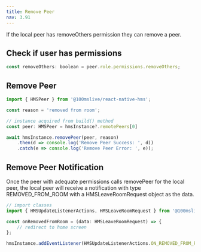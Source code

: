 ```yaml
---
title: Remove Peer
nav: 3.91
---
```


If the local peer has removeOthers permission they can remove a peer.

## Check if user has permissions

```js
const removeOthers: boolean = peer.role.permissions.removeOthers;
```

## Remove Peer

```js
import { HMSPeer } from '@100mslive/react-native-hms';

const reason = 'removed from room';

// instance acquired from build() method
const peer: HMSPeer = hmsInstance?.remotePeers[0]

await hmsInstance.removePeer(peer, reason)
    .then(d => console.log('Remove Peer Success: ', d))
    .catch(e => console.log('Remove Peer Error: ', e));
```

## Remove Peer Notification

Once the peer with adequate permissions calls removePeer for the local peer, the local peer will receive a notification with type REMOVED_FROM_ROOM with a HMSLeaveRoomRequest object as the data.

```js
// import classes
import { HMSUpdateListenerActions, HMSLeaveRoomRequest } from '@100mslive/react-native-hms';

const onRemovedFromRoom = (data: HMSLeaveRoomRequest) => {
    // redirect to home screen
};

hmsInstance.addEventListener(HMSUpdateListenerActions.ON_REMOVED_FROM_ROOM, onRemovedFromRoom);
```
